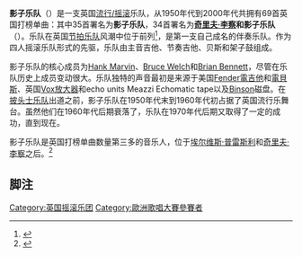 {{expand|time=2014-03-18T04:35:59+00:00}}
{{noteTA
|1=zh-hans:克里夫·理查德;zh-hk:奇里夫·李察;zh-tw:克里夫·李察;
|G1=Show
}}
{{Infobox musical artist <!-- See Wikipedia:WikiProject Musicians -->
| name                = The Shadows
| image                 = Manchester_The_Shadows_18-10-2009_21-35-38.JPG
| caption            = The Shadows in 2009 at the MEN Arena, Manchester, from left to right: (Warren Bennett), Bruce Welch, (Mark Griffiths), Brian Bennett and Hank Marvin
| image_size           = 220px
| landscape           = Yes
| background          = group_or_band
| origin              = [[Cheshunt|Cheshunt]], Hertfordshire, England
| genre               = [[摇滚|摇滚]]（Rock and roll）、[[器乐摇滚|器乐摇滚]]
| years_active        = 1958–1990、<br />2004–现今
| label               = [[Columbia_Graphophone_Company|Columbia (EMI)]], [[Polydor_Records|Polydor]], [[Universal_Music_Group|Universal]]
| associated_acts     = [[Cliff_Richard|Cliff Richard]], [[Marvin,_Welch_&_Farrar|Marvin, Welch & Farrar]], [[Olivia_Newton-John|Olivia Newton-John]]
| website                 = {{URL|http://www.theshadowsofficial.com/}}
| current_members     = [[Hank_Marvin|Hank Marvin]]<br>[[Bruce_Welch|Bruce Welch]]<br>[[Brian_Bennett_(musician)|Brian Bennett]]
| past_members        = [[Jet_Harris|Jet Harris]]<br />[[Tony_Meehan|Tony Meehan]]<br />[[Brian_Locking|Brian Locking]]<br />[[John_Rostill|John Rostill]]<br>[[Alan_Hawkshaw|Alan Hawkshaw]]<br />[[John_Farrar|John Farrar]]<br/><br>[[Ken_Pavey|Ken Pavey]]<br />[[Norman_Mitham|Norman Mitham]]<br /> [[Ian_Samwell|Ian Samwell]]<br>[[Terry_Smart|Terry Smart]]
}}

'''影子乐队'''（{{lang-en|'''The Shadows'''}}）是一支英国[[流行音乐|流行/摇滚]]乐队，从1950年代到2000年代共拥有69首英国打榜单曲：其中35首署名为'''影子乐队'''，34首署名为'''[[奇里夫·李察|奇里夫·李察]]和影子乐队'''（{{lang-en|Cliff Richard and the Shadows}}）。乐队在英国[[节拍音乐|节拍乐队]]风潮中位于前列<ref>{{cite web|url=http://www.spectropop.com/remembers/TMeehanobit.htm|title=Tony Meehan|last=Anon|work=Spectropop remembers|accessdate=4 December 2009|archive-date=2015-09-24|archive-url=https://web.archive.org/web/20150924104524/http://www.spectropop.com/remembers/TMeehanobit.htm|dead-url=yes}}</ref>，是第一支自己成名的伴奏乐队。作为四人摇滚乐队形式的先驱，乐队由主音吉他、节奏吉他、贝斯和架子鼓组成。

影子乐队的核心成员为[[Hank_Marvin|Hank Marvin]]、[[Bruce_Welch|Bruce Welch]]和[[Brian_Bennett_(musician)|Brian Bennett]]，尽管在乐队历史上成员变动很大。乐队独特的声音最初是来源于美国[[芬達樂器公司|Fender]][[電吉他|電吉他]]和[[電貝斯|電貝斯]]、英国[[Vox_(musical_equipment)|Vox]][[放大器|放大器]]和echo units Meazzi Echomatic tape以及[[Binson|Binson]]磁盘。在[[披头士乐队|披头士乐队]]出道之前，影子乐队在1950年代末到1960年代初占据了英国流行乐舞台。虽然他们在1960年代后期衰落了，乐队在1970年代后期又取得了一定的成功，直到现在。

影子乐队是英国打榜单曲数量第三多的音乐人，位于[[埃尔维斯·普雷斯利|埃尔维斯·普雷斯利]]和[[奇里夫·李察|奇里夫·李察]]之后。<ref> {{cite book|last=Roberts|first=David| title=[[British_Hit_Singles_&_Albums|Guinness Book of British Hit Singles & Album]]|publisher=Guinness World Records Limited|year=2007|ISBN= 1-904994-10-5}}</ref>

==脚注==
{{Reflist}}

{{Authority control}}
{{DEFAULTSORT:Shadows,The}}
[[Category:英国摇滚乐团|Category:英国摇滚乐团]]
[[Category:歐洲歌唱大賽參賽者|Category:歐洲歌唱大賽參賽者]]